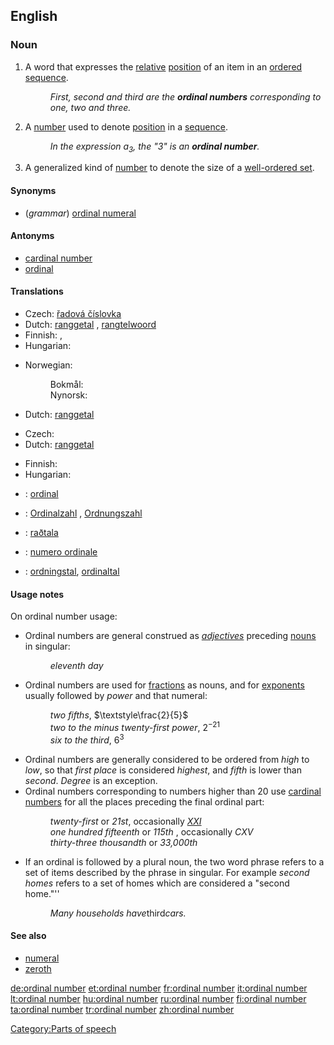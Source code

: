 ==English==
{{wikipedia}}

===Noun===
{{en-noun|sg=[[ordinal]] [[number]]}}

# {{context|grammar}} A word that expresses the [[relative]] [[position]] of an item in an [[ordered]] [[sequence]].
#: ''First, second and third are the '''ordinal numbers''' corresponding to one, two and three.''
# {{arithmetic}} A [[number]] used to denote [[position]] in a [[sequence]].
#: ''In the expression a<sub>3</sub>, the "3" is an '''ordinal number'''.''
# {{mathematics}} A generalized kind of [[number]] to denote the size of a [[well-ordered set]].

====Synonyms====
* (''grammar'') [[ordinal numeral]]

====Antonyms====
* [[cardinal number]]
* [[ordinal]]

====Translations====
{{trans-top|number used to denote relative position in a sequence}}
* Czech: [[řadová číslovka]] {{f}}
* Dutch: [[ranggetal]] {{n}}, [[rangtelwoord]] {{n}}
* Finnish: {{t+|fi|järjestysluku}}, {{t+|fi|ordinaaliluku}}
* Hungarian: {{t+|hu|sorszámnév}}
{{trans-mid}}
* Norwegian:
*: Bokmål: {{t-|no|ordenstall|n}}
*: Nynorsk: {{t-|nn|rekkjetal|n|xs=Norwegian Nynorsk}}
{{trans-bottom}}

{{trans-top|A number used to denote position in a sequence}}
* Dutch: [[ranggetal]] {{n}}
{{trans-mid}}
{{trans-bottom}}

{{trans-top|generalized kind of number to denote the size of a well-ordered set}}
* Czech: {{t-|cs|ordinální číslo|n}}
* Dutch: [[ranggetal]] {{n}}
{{trans-mid}}
* Finnish: {{t|fi|ordinaali}}
* Hungarian: {{t|hu|rendszám}}
{{trans-bottom}}

{{checktrans-top}}
* {{ttbc|French}}: [[ordinal]] {{m}}
* {{ttbc|German}}: [[Ordinalzahl]] {{f}}, [[Ordnungszahl]] {{f}}
{{trans-mid}}
* {{ttbc|Icelandic}}: [[raðtala]] {{f}}
* {{ttbc|Italian}}: [[numero ordinale]] {{m}}
* {{ttbc|Swedish}}: [[ordningstal]], [[ordinaltal]]
{{trans-bottom}}

====Usage notes====
On ordinal number usage:
* Ordinal numbers are general construed as ''[[adjective]]s'' preceding {{countable}} [[noun]]s in singular:
*: ''eleventh day''
* Ordinal numbers are used for [[fraction]]s as {{countable}} nouns, and for [[exponent]]s usually followed by ''power'' and that numeral:
*: ''two fifths'', <math>\textstyle\frac{2}{5}</math>
*: ''two to the minus twenty-first power'', <math>2^{-21}</math>
*: ''six to the third'', <math>6^3</math>
* Ordinal numbers are generally considered to be ordered from ''high'' to ''low'', so that ''first place'' is considered ''highest'', and ''fifth'' is lower than ''second''. ''Degree'' is an exception.
* Ordinal numbers corresponding to numbers higher than 20 use [[cardinal number]]s for all the places preceding the final ordinal part:
*: ''twenty-first'' or ''21st'', occasionally ''[[XXI]]''
*: ''one hundred fifteenth'' or ''115th'' , occasionally ''CXV''
*: ''thirty-three thousandth'' or ''33,000th''
* If an ordinal is followed by a plural noun, the two word phrase refers to a set of items described by the phrase in singular. For example ''second homes'' refers to a set of homes which are considered a "second home."''
*: ''Many households have ''third'' cars.''

====See also====
* [[numeral]]
* [[zeroth]]

[[Category:Parts of speech]]

[[de:ordinal number]]
[[et:ordinal number]]
[[fr:ordinal number]]
[[it:ordinal number]]
[[lt:ordinal number]]
[[hu:ordinal number]]
[[ru:ordinal number]]
[[fi:ordinal number]]
[[ta:ordinal number]]
[[tr:ordinal number]]
[[zh:ordinal number]]